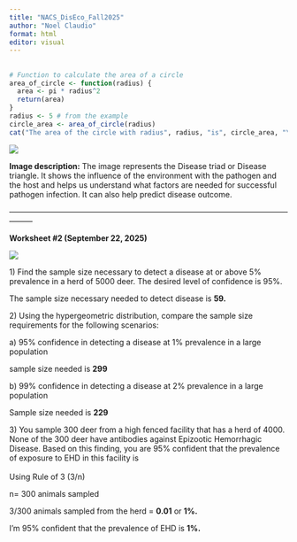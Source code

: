 ```yaml
---
title: "NACS_DisEco_Fall2025"
author: "Noel Claudio"
format: html
editor: visual
---
```


## 

```r
# Function to calculate the area of a circle
area_of_circle <- function(radius) {
  area <- pi * radius^2
  return(area)
}
radius <- 5 # from the example
circle_area <- area_of_circle(radius)
cat("The area of the circle with radius", radius, "is", circle_area, "\n")
```

![](images/clipboard-3760563717.png)

**Image description:** The image represents the Disease triad or Disease triangle. It shows the influence of the environment with the pathogen and the host and helps us understand what factors are needed for successful pathogen infection. It can also help predict disease outcome.

———————————————————————————————————————

**Worksheet #2 (September 22, 2025)**

![](images/clipboard-3939533899.png)

1\) Find the sample size necessary to detect a disease at or above 5% prevalence in a herd of 5000 deer. The desired level of confidence is 95%.

The sample size necessary needed to detect disease is **59.**

2\) Using the hypergeometric distribution, compare the sample size requirements for the following scenarios:

a\) 95% confidence in detecting a disease at 1% prevalence in a large population

sample size needed is **299**

b\) 99% confidence in detecting a disease at 2% prevalence in a large population

Sample size needed is **229**

3\) You sample 300 deer from a high fenced facility that has a herd of 4000. None of the 300 deer have antibodies against Epizootic Hemorrhagic Disease. Based on this finding, you are 95% confident that the prevalence of exposure to EHD in this facility is\
\
Using Rule of 3 (3/n)

n= 300 animals sampled

3/300 animals sampled from the herd = **0.01** or **1%.**

I'm 95% confident that the prevalence of EHD is **1%.**
